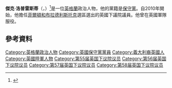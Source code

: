 '''傑克·洛普雷斯蒂'''（{{lang-en|Jack Lopresti}}，{{bd|1959年|2月23日}}）<ref>{{London Gazette |issue=59418 |date=13 May 2010 |startpage=8745}}</ref>是一位[[英格蘭|英格蘭]]政治人物，他的黨籍是[[保守黨_(英國)|保守黨]]。自2010年開始，他擔任[[菲爾頓和布拉德利斯托克_(英國國會選區)|菲爾頓和布拉德利斯托克]]選區選出的英國下議院議員。他曾在英國軍隊服役。
==參考資料==
{{Reflist}}

{{DEFAULTSORT: Lopresti, Jake}}
[[Category:英格蘭政治人物|Category:英格蘭政治人物]]
[[Category:英國保守黨黨員|Category:英國保守黨黨員]]
[[Category:義大利裔英國人|Category:義大利裔英國人]]
[[Category:英國陸軍人物|Category:英國陸軍人物]]
[[Category:第55届英国下议院议员|Category:第55届英国下议院议员]]
[[Category:第56届英国下议院议员|Category:第56届英国下议院议员]]
[[Category:第57届英国下议院议员|Category:第57届英国下议院议员]]
[[Category:第58届英国下议院议员|Category:第58届英国下议院议员]]